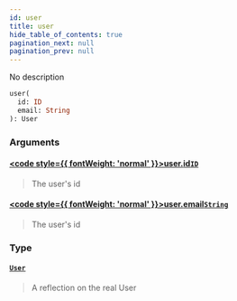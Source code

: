 ```yaml
---
id: user
title: user
hide_table_of_contents: true
pagination_next: null
pagination_prev: null
---
```








No description

```graphql
user(
  id: ID
  email: String
): User
```


### Arguments

#### [<code style={{ fontWeight: 'normal' }}>user.<b>id</b></code>](#)<Bullet />[`ID`](/docs/schemas/arkitekt/scalars/id) <Badge class="secondary" text="scalar"/>
> The user's id
> 

#### [<code style={{ fontWeight: 'normal' }}>user.<b>email</b></code>](#)<Bullet />[`String`](/docs/schemas/arkitekt/scalars/string) <Badge class="secondary" text="scalar"/>
> The user's id
> 

### Type

#### [`User`](/docs/schemas/arkitekt/objects/user) <Badge class="secondary" text="object"/>
> A reflection on the real User
> 





